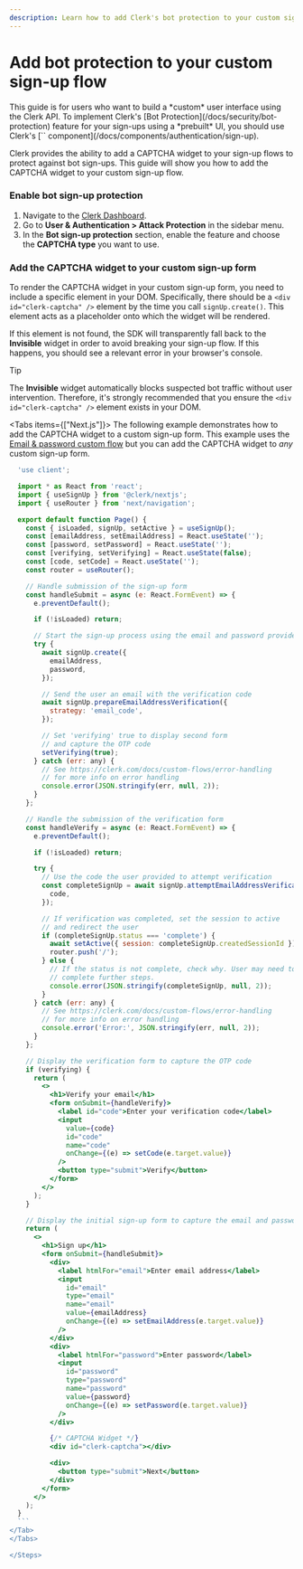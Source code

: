 ```yaml
---
description: Learn how to add Clerk's bot protection to your custom sign-up flow.
---
```


# Add bot protection to your custom sign-up flow

<Callout type="warning">
  This guide is for users who want to build a *custom* user interface using the Clerk API. To implement Clerk's [Bot Protection](/docs/security/bot-protection) feature for your sign-ups using a *prebuilt* UI, you should use Clerk's [`<SignUp />` component](/docs/components/authentication/sign-up).
</Callout>

Clerk provides the ability to add a CAPTCHA widget to your sign-up flows to protect against bot sign-ups. This guide will show you how to add the CAPTCHA widget to your custom sign-up flow.

<Steps>

### Enable bot sign-up protection

1. Navigate to the [Clerk Dashboard](https://dashboard.clerk.com/last-active?path=user-authentication/attack-protection).
1. Go to **User & Authentication > Attack Protection** in the sidebar menu.
1. In the **Bot sign-up protection** section, enable the feature and choose the **CAPTCHA type** you want to use.

### Add the CAPTCHA widget to your custom sign-up form

To render the CAPTCHA widget in your custom sign-up form, you need to include a specific element in your DOM. Specifically, there should be a `<div id="clerk-captcha" />` element by the time you call `signUp.create()`. This element acts as a placeholder onto which the widget will be rendered.

If this element is not found, the SDK will transparently fall back to the **Invisible** widget in order to avoid breaking your sign-up flow. If this happens, you should see a relevant error in your browser's console.

> [!TIP]
> The **Invisible** widget automatically blocks suspected bot traffic without user intervention. Therefore, it's strongly recommended that you ensure the `<div id="clerk-captcha" />` element exists in your DOM.

<Tabs items={["Next.js"]}>
  <Tab>
  The following example demonstrates how to add the CAPTCHA widget to a custom sign-up form. This example uses the [Email & password custom flow](/docs/custom-flows/email-password) but you can add the CAPTCHA widget to _any_ custom sign-up form.

  ```jsx {{ filename: 'app/sign-up/[[...sign-up]]/page.tsx', mark: [117, 118] }}
    'use client';

    import * as React from 'react';
    import { useSignUp } from '@clerk/nextjs';
    import { useRouter } from 'next/navigation';

    export default function Page() {
      const { isLoaded, signUp, setActive } = useSignUp();
      const [emailAddress, setEmailAddress] = React.useState('');
      const [password, setPassword] = React.useState('');
      const [verifying, setVerifying] = React.useState(false);
      const [code, setCode] = React.useState('');
      const router = useRouter();

      // Handle submission of the sign-up form
      const handleSubmit = async (e: React.FormEvent) => {
        e.preventDefault();

        if (!isLoaded) return;

        // Start the sign-up process using the email and password provided
        try {
          await signUp.create({
            emailAddress,
            password,
          });

          // Send the user an email with the verification code
          await signUp.prepareEmailAddressVerification({
            strategy: 'email_code',
          });

          // Set 'verifying' true to display second form
          // and capture the OTP code
          setVerifying(true);
        } catch (err: any) {
          // See https://clerk.com/docs/custom-flows/error-handling
          // for more info on error handling
          console.error(JSON.stringify(err, null, 2));
        }
      };

      // Handle the submission of the verification form
      const handleVerify = async (e: React.FormEvent) => {
        e.preventDefault();

        if (!isLoaded) return;

        try {
          // Use the code the user provided to attempt verification
          const completeSignUp = await signUp.attemptEmailAddressVerification({
            code,
          });

          // If verification was completed, set the session to active
          // and redirect the user
          if (completeSignUp.status === 'complete') {
            await setActive({ session: completeSignUp.createdSessionId });
            router.push('/');
          } else {
            // If the status is not complete, check why. User may need to
            // complete further steps.
            console.error(JSON.stringify(completeSignUp, null, 2));
          }
        } catch (err: any) {
          // See https://clerk.com/docs/custom-flows/error-handling
          // for more info on error handling
          console.error('Error:', JSON.stringify(err, null, 2));
        }
      };

      // Display the verification form to capture the OTP code
      if (verifying) {
        return (
          <>
            <h1>Verify your email</h1>
            <form onSubmit={handleVerify}>
              <label id="code">Enter your verification code</label>
              <input
                value={code}
                id="code"
                name="code"
                onChange={(e) => setCode(e.target.value)}
              />
              <button type="submit">Verify</button>
            </form>
          </>
        );
      }

      // Display the initial sign-up form to capture the email and password
      return (
        <>
          <h1>Sign up</h1>
          <form onSubmit={handleSubmit}>
            <div>
              <label htmlFor="email">Enter email address</label>
              <input
                id="email"
                type="email"
                name="email"
                value={emailAddress}
                onChange={(e) => setEmailAddress(e.target.value)}
              />
            </div>
            <div>
              <label htmlFor="password">Enter password</label>
              <input
                id="password"
                type="password"
                name="password"
                value={password}
                onChange={(e) => setPassword(e.target.value)}
              />
            </div>

            {/* CAPTCHA Widget */}
            <div id="clerk-captcha"></div>

            <div>
              <button type="submit">Next</button>
            </div>
          </form>
        </>
      );
    }
    ```
  </Tab>
</Tabs>

</Steps>
